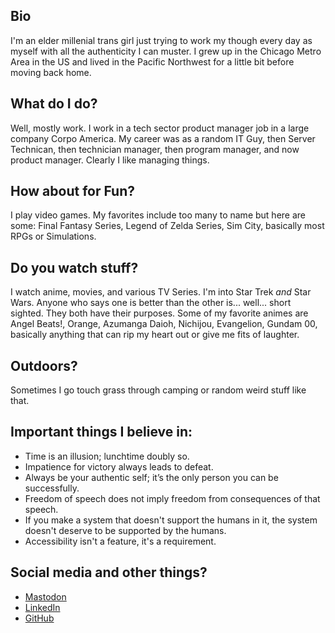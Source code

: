 ## Bio
I'm an elder millenial trans girl just trying to work my though every day as myself with all the authenticity I can muster. I grew up in the Chicago Metro Area in the US and lived in the Pacific Northwest for a little bit before moving back home.

## What do I do?
Well, mostly work. I work in a tech sector product manager job in a large company Corpo America. My career was as a random IT Guy, then Server Technican, then technician manager, then program manager, and now product manager. Clearly I like managing things. 

## How about for Fun?
I play video games. My favorites include too many to name but here are some: Final Fantasy Series, Legend of Zelda Series, Sim City, basically most RPGs or Simulations.

## Do you watch stuff?
I watch anime, movies, and various TV Series. I'm into Star Trek *and* Star Wars. Anyone who says one is better than the other is... well... short sighted. They both have their purposes. Some of my favorite animes  are Angel Beats!, Orange, Azumanga Daioh, Nichijou, Evangelion, Gundam 00, basically anything that can rip my heart out or give me fits of laughter.

## Outdoors?
Sometimes I go touch grass through camping or random weird stuff like that.

## Important things I believe in:
- Time is an illusion; lunchtime doubly so.
- Impatience for victory always leads to defeat.
- Always be your authentic self; it’s the only person you can be successfully.
- Freedom of speech does not imply freedom from consequences of that speech.
- If you make a system that doesn't support the humans in it, the system doesn't deserve to be supported by the humans.
- Accessibility isn't a feature, it's a requirement.

## Social media and other things?
- [Mastodon](https://cutie.city/@Josie)
- [LinkedIn](https://www.linkedin.com/in/jotroian/)
- [GitHub](https://github.com/holymachina)